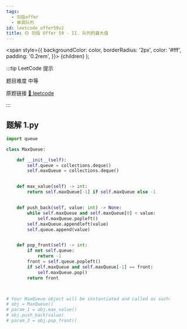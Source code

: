 ```yaml
---
tags:
  - 剑指offer
  - 单调队列
id: leetcode_offer59v2
title: 🟡 剑指 Offer 59 - II. 队列的最大值
---
```


  <span
    style={{
      backgroundColor: color,
      borderRadius: '2px',
      color: '#fff',
      padding: '0.2rem',
    }}>
    {children}
  </span>
);

:::tip LeetCode 提示

题目难度 <Highlight color="#ffc01e">中等</Highlight>

原题链接 [🔗 leetcode](https://leetcode-cn.com/problems/dui-lie-de-zui-da-zhi-lcof/)

:::



## 题解 1.py

```py
import queue

class MaxQueue:

    def __init__(self):
        self.queue = collections.deque()
        self.maxQueue = collections.deque()


    def max_value(self) -> int:
        return self.maxQueue[-1] if self.maxQueue else -1


    def push_back(self, value: int) -> None:
        while self.maxQueue and self.maxQueue[0] < value:
            self.maxQueue.popleft()
        self.maxQueue.appendleft(value)
        self.queue.append(value)


    def pop_front(self) -> int:
        if not self.queue:
            return -1
        front = self.queue.popleft()
        if self.maxQueue and self.maxQueue[-1] == front:
            self.maxQueue.pop()
        return front



# Your MaxQueue object will be instantiated and called as such:
# obj = MaxQueue()
# param_1 = obj.max_value()
# obj.push_back(value)
# param_3 = obj.pop_front()
```


